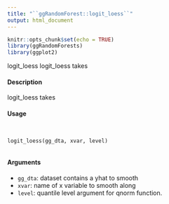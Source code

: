 ```yaml
---
title: "``ggRandomForest::logit_loess``"
output: html_document
---
```


```r
knitr::opts_chunk$set(echo = TRUE)
library(ggRandomForests)
library(ggplot2)
```
logit_loess logit_loess takes

#### Description 

logit_loess takes

#### Usage 

<pre><code>

logit_loess(gg_dta, xvar, level)

</code></pre>

#### Arguments

* ``gg_dta``: dataset contains a yhat to smooth
* ``xvar``: name of x variable to smooth along
* ``level``: quantile level argument for qnorm function.
